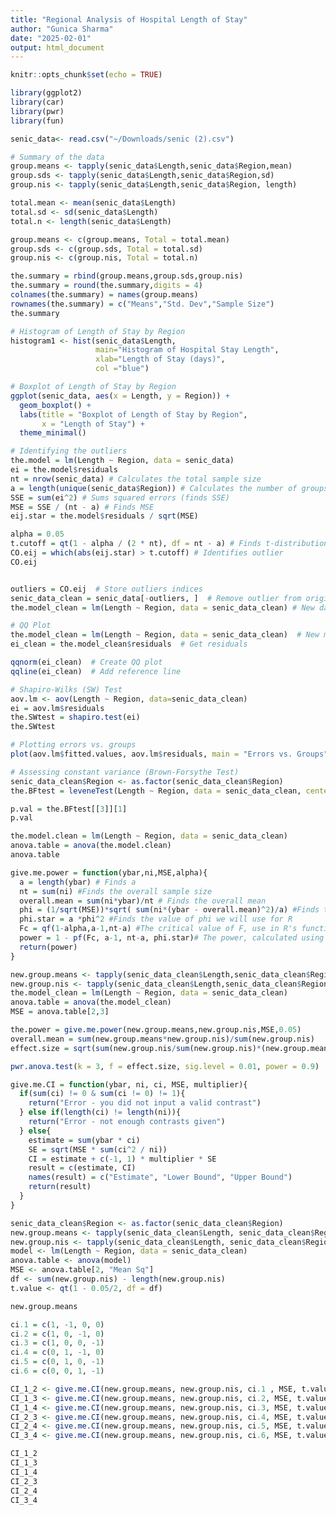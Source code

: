 ```yaml
---
title: "Regional Analysis of Hospital Length of Stay"
author: "Gunica Sharma"
date: "2025-02-01"
output: html_document
---
```


```r
knitr::opts_chunk$set(echo = TRUE)

library(ggplot2)
library(car)
library(pwr)
library(fun)
```

```r
senic_data<- read.csv("~/Downloads/senic (2).csv")
```

```r
# Summary of the data
group.means <- tapply(senic_data$Length,senic_data$Region,mean)
group.sds <- tapply(senic_data$Length,senic_data$Region,sd)
group.nis <- tapply(senic_data$Length,senic_data$Region, length)

total.mean <- mean(senic_data$Length)
total.sd <- sd(senic_data$Length)
total.n <- length(senic_data$Length)

group.means <- c(group.means, Total = total.mean)
group.sds <- c(group.sds, Total = total.sd)
group.nis <- c(group.nis, Total = total.n)

the.summary = rbind(group.means,group.sds,group.nis)
the.summary = round(the.summary,digits = 4)
colnames(the.summary) = names(group.means)
rownames(the.summary) = c("Means","Std. Dev","Sample Size")
the.summary
```

```r
# Histogram of Length of Stay by Region
histogram1 <- hist(senic_data$Length,
                   main="Histogram of Hospital Stay Length",
                   xlab="Length of Stay (days)",
                   col ="blue")
```
```r
# Boxplot of Length of Stay by Region
ggplot(senic_data, aes(x = Length, y = Region)) +
  geom_boxplot() +
  labs(title = "Boxplot of Length of Stay by Region",
       x = "Length of Stay") +
  theme_minimal()
```

```r
# Identifying the outliers
the.model = lm(Length ~ Region, data = senic_data)
ei = the.model$residuals
nt = nrow(senic_data) # Calculates the total sample size
a = length(unique(senic_data$Region)) # Calculates the number of groups
SSE = sum(ei^2) # Sums squared errors (finds SSE)
MSE = SSE / (nt - a) # Finds MSE
eij.star = the.model$residuals / sqrt(MSE)

alpha = 0.05
t.cutoff = qt(1 - alpha / (2 * nt), df = nt - a) # Finds t-distribution cutoff
CO.eij = which(abs(eij.star) > t.cutoff) # Identifies outlier
CO.eij


outliers = CO.eij  # Store outliers indices
senic_data_clean = senic_data[-outliers, ]  # Remove outlier from original dataset
the.model_clean = lm(Length ~ Region, data = senic_data_clean) # New dataset
```

```r
# QQ Plot
the.model_clean = lm(Length ~ Region, data = senic_data_clean)  # New model
ei_clean = the.model_clean$residuals  # Get residuals

qqnorm(ei_clean)  # Create QQ plot
qqline(ei_clean)  # Add reference line

# Shapiro-Wilks (SW) Test
aov.lm <- aov(Length ~ Region, data=senic_data_clean)
ei = aov.lm$residuals
the.SWtest = shapiro.test(ei)
the.SWtest
```

```r
# Plotting errors vs. groups
plot(aov.lm$fitted.values, aov.lm$residuals, main = "Errors vs. Groups",xlab = "Groups",ylab = "Errors")

# Assessing constant variance (Brown-Forsythe Test)
senic_data_clean$Region <- as.factor(senic_data_clean$Region)
the.BFtest = leveneTest(Length ~ Region, data = senic_data_clean, center = "median")

p.val = the.BFtest[[3]][1]
p.val
```

```r
the.model.clean = lm(Length ~ Region, data = senic_data_clean)
anova.table = anova(the.model.clean)
anova.table
```

```r
give.me.power = function(ybar,ni,MSE,alpha){
  a = length(ybar) # Finds a
  nt = sum(ni) #Finds the overall sample size
  overall.mean = sum(ni*ybar)/nt # Finds the overall mean
  phi = (1/sqrt(MSE))*sqrt( sum(ni*(ybar - overall.mean)^2)/a) #Finds the books value of phi
  phi.star = a *phi^2 #Finds the value of phi we will use for R 
  Fc = qf(1-alpha,a-1,nt-a) #The critical value of F, use in R's function
  power = 1 - pf(Fc, a-1, nt-a, phi.star)# The power, calculated using a non-central F
  return(power)
}

new.group.means <- tapply(senic_data_clean$Length,senic_data_clean$Region,mean)
new.group.nis <- tapply(senic_data_clean$Length,senic_data_clean$Region,length)
the.model_clean = lm(Length ~ Region, data = senic_data_clean)
anova.table = anova(the.model_clean)
MSE = anova.table[2,3]

the.power = give.me.power(new.group.means,new.group.nis,MSE,0.05)
overall.mean = sum(new.group.means*new.group.nis)/sum(new.group.nis)
effect.size = sqrt(sum(new.group.nis/sum(new.group.nis)*(new.group.means-overall.mean)^2 )/MSE)

pwr.anova.test(k = 3, f = effect.size, sig.level = 0.01, power = 0.9)
```

```r
give.me.CI = function(ybar, ni, ci, MSE, multiplier){
  if(sum(ci) != 0 & sum(ci != 0) != 1){
    return("Error - you did not input a valid contrast")
  } else if(length(ci) != length(ni)){
    return("Error - not enough contrasts given")
  } else{
    estimate = sum(ybar * ci)
    SE = sqrt(MSE * sum(ci^2 / ni))
    CI = estimate + c(-1, 1) * multiplier * SE
    result = c(estimate, CI)
    names(result) = c("Estimate", "Lower Bound", "Upper Bound")
    return(result)
  }
}

senic_data_clean$Region <- as.factor(senic_data_clean$Region)
new.group.means <- tapply(senic_data_clean$Length, senic_data_clean$Region, mean)
new.group.nis <- tapply(senic_data_clean$Length, senic_data_clean$Region, length)
model <- lm(Length ~ Region, data = senic_data_clean)
anova.table <- anova(model)
MSE <- anova.table[2, "Mean Sq"]
df <- sum(new.group.nis) - length(new.group.nis)
t.value <- qt(1 - 0.05/2, df = df)

new.group.means

ci.1 = c(1, -1, 0, 0)
ci.2 = c(1, 0, -1, 0)
ci.3 = c(1, 0, 0, -1)
ci.4 = c(0, 1, -1, 0)
ci.5 = c(0, 1, 0, -1)
ci.6 = c(0, 0, 1, -1)

CI_1_2 <- give.me.CI(new.group.means, new.group.nis, ci.1 , MSE, t.value)
CI_1_3 <- give.me.CI(new.group.means, new.group.nis, ci.2, MSE, t.value)
CI_1_4 <- give.me.CI(new.group.means, new.group.nis, ci.3, MSE, t.value)
CI_2_3 <- give.me.CI(new.group.means, new.group.nis, ci.4, MSE, t.value)
CI_2_4 <- give.me.CI(new.group.means, new.group.nis, ci.5, MSE, t.value)
CI_3_4 <- give.me.CI(new.group.means, new.group.nis, ci.6, MSE, t.value)

CI_1_2
CI_1_3
CI_1_4
CI_2_3
CI_2_4
CI_3_4
```
